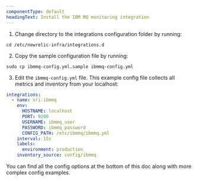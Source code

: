 ```yaml
---
componentType: default
headingText: Install the IBM MQ monitoring integration
---
```


1. Change directory to the integrations configuration folder by running:

```shell
cd /etc/newrelic-infra/integrations.d
```

2. Copy the sample configuration file by running:

```shell
sudo cp ibmmq-config.yml.sample ibmmq-config.yml
```

3. Edit the `ibmmq-config.yml` file. This example config file collects all metrics and inventory from your localhost:

```yml
integrations:
  - name: nri-ibmmq
    env:
      HOSTNAME: localhost
      PORT: 9200
      USERNAME: ibmmq_user
      PASSWORD: ibmmq_password
      CONFIG_PATH: /etc/ibmmq/ibmmq.yml
    interval: 15s
    labels:
      environment: production
    inventory_source: config/ibmmq
```

You can find all the config options at the bottom of this doc along with more complex config examples.
